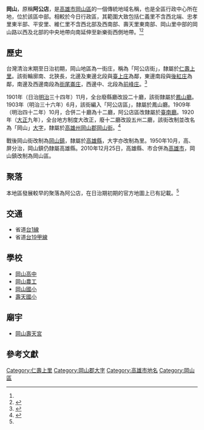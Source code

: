 {{noteTA　
|1 = zh-cn:庄; zh-hk:庄; zh-tw:庄;
}}
'''岡山'''，原稱'''阿公店'''，是[[高雄市|高雄市]][[岡山區|岡山區]]的一個傳統地域名稱，也是全區行政中心所在地，位於該區中部。相較於今日行政區，其範圍大致包括仁義里不含西北端、忠孝里東半部、平安里、維仁里不含西北部及西南部、壽天里東南部、岡山里中部的岡山路以西及北部的中央地帶向南延伸至新樂街西側地帶。<ref name="臺灣堡圖"/><ref name="岡山鎮地圖">{{cite book |title=高雄縣岡山鎮行政區域圖 |date=2005年12月 |publisher=內政部}}</ref>

== 歷史 ==
台灣清治末期至日治初期，岡山地區為一街庄，稱為「阿公店街」，隸屬於[[仁壽上里|仁壽上里]]。該街輪廓南、北狹長，北邊及東邊北段與[[臺上庄|臺上庄]]為鄰，東邊南段與[[後紅庄|後紅庄]]為鄰，南邊及西邊南段為[[街尾崙庄|街尾崙庄]]，西邊中、北段為[[前峰庄|前峰庄]]。<ref name="臺灣堡圖">{{cite book |title=臺灣堡圖 |date=1904年 |publisher=臺灣總督府}}</ref>

1901年（日治[[明治|明治]]三十四年）11月，全台廢縣廳改設二十廳，該街隸屬於[[鳳山廳|鳳山廳]]。1903年（明治三十六年）6月，該街編入「阿公店區」，隸屬於鳳山廳。1909年（明治四十二年）10月，合併二十廳為十二廳，阿公店區改隸屬於[[臺南廳|臺南廳]]。1920年（[[大正|大正]]九年），全台地方制度大改正，廢十二廳改設五州二廳，該街改制並改名為「岡山」[[大字|大字]]，隸屬於[[高雄州|高雄州]][[岡山郡|岡山郡]][[岡山街|岡山街]]。<ref>{{cite book |editor=台灣總督府、台灣日日新報社合編 |title=新舊對照管轄便覽 |date=1921年 |publisher=成文出版社}}</ref>

戰後岡山街改制為[[岡山鎮|岡山鎮]]，隸屬於[[高雄縣|高雄縣]]，大字亦改制為里。1950年10月，高、屏分治，岡山鎮仍隸屬高雄縣。2010年12月25日，高雄縣、市合併為[[高雄市|高雄市]]，岡山鎮改制為岡山區。

==聚落==
本地區發展較早的聚落為阿公店，在日治期初期的官方地圖上已有記載。<ref name="臺灣堡圖"/>

== 交通 ==
*省道[[台1線|台1線]]
*省道[[台19甲線|台19甲線]]

==學校==
*[[岡山高中|岡山高中]]
*[[岡山農工|岡山農工]]
*[[岡山國小|岡山國小]]
*[[壽天國小|壽天國小]]

==廟宇==
*[[岡山壽天宮|岡山壽天宮]]

== 參考文獻 ==
{{reflist}}
{{岡山郡}}

[[Category:仁壽上里|Category:仁壽上里]]
[[Category:岡山郡大字|Category:岡山郡大字]]
[[Category:高雄市地名|Category:高雄市地名]]
[[Category:岡山區|Category:岡山區]]